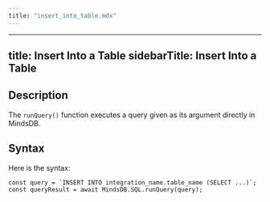 ```yaml
---
title: "insert_into_table.mdx"
---
```


---
title: Insert Into a Table
sidebarTitle: Insert Into a Table
---

## Description

The `runQuery()` function executes a query given as its argument directly in MindsDB.

## Syntax

Here is the syntax:

```
const query = `INSERT INTO integration_name.table_name (SELECT ...)`;
const queryResult = await MindsDB.SQL.runQuery(query);
```
